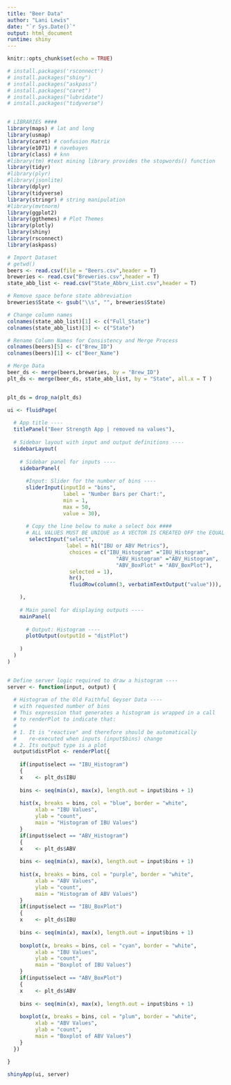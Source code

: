 ```yaml
---
title: "Beer Data"
author: "Lani Lewis"
date: "`r Sys.Date()`"
output: html_document
runtime: shiny
---
```


```r
knitr::opts_chunk$set(echo = TRUE)
```

```r
# install.packages('rsconnect')
# install.packages("shiny")
# install.packages("askpass")
# install.packages("caret")
# install.packages("lubridate")
# install.packages("tidyverse")


# LIBRARIES ####
library(maps) # lat and long
library(usmap)
library(caret) # confusion Matrix
library(e1071) # navebayes
library(class) # knn
#library(tm) #text mining library provides the stopwords() function
library(tidyr)
#library(plyr)
#library(jsonlite)
library(dplyr)
library(tidyverse)
library(stringr) # string manipulation
#library(mvtnorm)
library(ggplot2)
library(ggthemes) # Plot Themes
library(plotly)
library(shiny)
library(rsconnect)
library(askpass)
```

```r
# Import Dataset
# getwd()
beers <- read.csv(file = "Beers.csv",header = T)
breweries <- read.csv("Breweries.csv",header = T)
state_abb_list <- read.csv("State_Abbrv_List.csv",header = T)

# Remove space before state abbreviation
breweries$State <- gsub("\\s", "", breweries$State)

# Change column names
colnames(state_abb_list)[1] <- c("Full_State")
colnames(state_abb_list)[3] <- c("State")

# Rename Column Names for Consistency and Merge Process
colnames(beers)[5] <- c("Brew_ID")
colnames(beers)[1] <- c("Beer_Name")

# Merge Data
beer_ds <- merge(beers,breweries, by = "Brew_ID")
plt_ds <- merge(beer_ds, state_abb_list, by = "State", all.x = T )


plt_ds = drop_na(plt_ds)
```


```r
ui <- fluidPage(
  
  # App title ----
  titlePanel("Beer Strength App | removed na values"),
  
  # Sidebar layout with input and output definitions ----
  sidebarLayout(
    
    # Sidebar panel for inputs ----
    sidebarPanel(
      
      #Input: Slider for the number of bins ----
      sliderInput(inputId = "bins",
                  label = "Number Bars per Chart:",
                  min = 1,
                  max = 50,
                  value = 30),
      
      # Copy the line below to make a select box ####
      # ALL VALUES MUST BE UNIQUE as A VECTOR IS CREATED OFF the EQUAL VALUES
       selectInput("select", 
                   label = h1("IBU or ABV Metrics"), 
                    choices = c("IBU_Histogram" ="IBU_Histogram",
                                   "ABV_Histogram" ="ABV_Histogram",                                                              "IBU_BoxPlot" = "IBU_BoxPlot", 
                                   "ABV_BoxPlot" = "ABV_BoxPlot"), 
                    selected = 1),
                    hr(),
                    fluidRow(column(3, verbatimTextOutput("value"))),

    ),
    
    # Main panel for displaying outputs ----
    mainPanel(
      
      # Output: Histogram ----
      plotOutput(outputId = "distPlot")
      
    )
  )
)


# Define server logic required to draw a histogram ----
server <- function(input, output) {
  
  # Histogram of the Old Faithful Geyser Data ----
  # with requested number of bins
  # This expression that generates a histogram is wrapped in a call
  # to renderPlot to indicate that:
  #
  # 1. It is "reactive" and therefore should be automatically
  #    re-executed when inputs (input$bins) change
  # 2. Its output type is a plot
  output$distPlot <- renderPlot({
    
    if(input$select == "IBU_Histogram")
    {
    x    <- plt_ds$IBU 
    
    bins <- seq(min(x), max(x), length.out = input$bins + 1)
    
    hist(x, breaks = bins, col = "blue", border = "white",
         xlab = "IBU Values",
         ylab = "count",
         main = "Histogram of IBU Values")
    }
    if(input$select == "ABV_Histogram")
    {
    x    <- plt_ds$ABV 
    
    bins <- seq(min(x), max(x), length.out = input$bins + 1)
    
    hist(x, breaks = bins, col = "purple", border = "white",
         xlab = "ABV Values",
         ylab = "count",
         main = "Histogram of ABV Values")
    }
    if(input$select == "IBU_BoxPlot")
    {
    x    <- plt_ds$IBU  
    
    bins <- seq(min(x), max(x), length.out = input$bins + 1)
    
    boxplot(x, breaks = bins, col = "cyan", border = "white",
         xlab = "IBU Values",
         ylab = "count",
         main = "Boxplot of IBU Values")
    }
    if(input$select == "ABV_BoxPlot")
    {
    x    <- plt_ds$ABV 
    
    bins <- seq(min(x), max(x), length.out = input$bins + 1)
    
    boxplot(x, breaks = bins, col = "plum", border = "white",
         xlab = "ABV Values",
         ylab = "count",
         main = "Boxplot of ABV Values")
    }
  })
  
}

shinyApp(ui, server)

```
